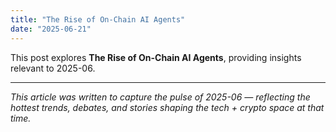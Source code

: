 ```yaml
---
title: "The Rise of On-Chain AI Agents"
date: "2025-06-21"
---
```


This post explores **The Rise of On-Chain AI Agents**, providing insights relevant to 2025-06.

---

*This article was written to capture the pulse of 2025-06 — reflecting the hottest trends, debates, and stories shaping the tech + crypto space at that time.*
